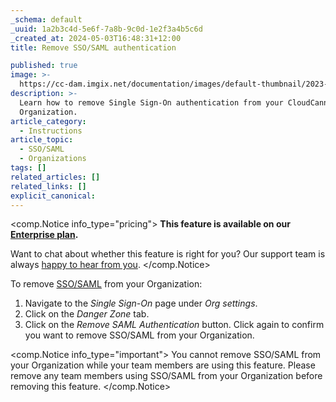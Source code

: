 ```yaml
---
_schema: default
_uuid: 1a2b3c4d-5e6f-7a8b-9c0d-1e2f3a4b5c6d
_created_at: 2024-05-03T16:48:31+12:00
title: Remove SSO/SAML authentication

published: true
image: >-
  https://cc-dam.imgix.net/documentation/images/default-thumbnail/2023-Q4/CloudCannon-Documentation-Thumbnail.png
description: >-
  Learn how to remove Single Sign-On authentication from your CloudCannon
  Organization.
article_category:
  - Instructions
article_topic:
  - SSO/SAML
  - Organizations
tags: []
related_articles: []
related_links: []
explicit_canonical:
---
```

<comp.Notice info_type="pricing">
  **This feature is available on our [Enterprise plan](/pricing/).**

  Want to chat about whether this feature is right for you? Our support team is always <a href="mailto:success@cloudcannon.com?subject=A%20question%20about%20SSO%2FSAML" rel="noreferrer">happy to hear from you</a>.
</comp.Notice>

To remove [SSO/SAML](/documentation/articles/what-is-sso-saml/) from your Organization:

1. Navigate to the *Single Sign-On* page under *Org settings*.
2. Click on the *Danger Zone* tab.
3. Click on the *Remove SAML Authentication* button. Click again to confirm you want to remove SSO/SAML from your Organization.

<comp.Notice info_type="important">
  You cannot remove SSO/SAML from your Organization while your team members are using this feature. Please remove any team members using SSO/SAML from your Organization before removing this feature.
</comp.Notice>
